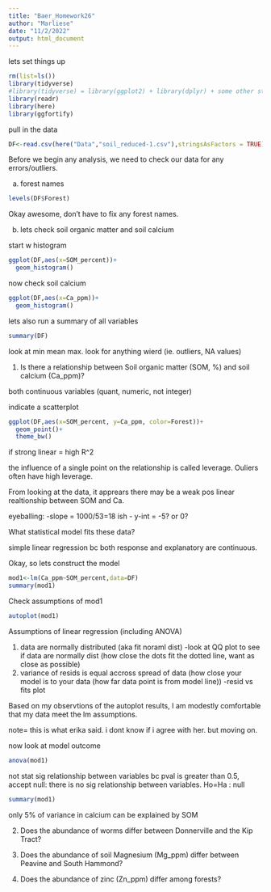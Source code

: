 ```yaml
---
title: "Baer_Homework26"
author: "Marliese"
date: "11/2/2022"
output: html_document
---
```



lets set things up

```r
rm(list=ls())
library(tidyverse)
#library(tidyverse) = library(ggplot2) + library(dplyr) + some other stuff too
library(readr)
library(here)
library(ggfortify)
```

pull in the data

```r
DF<-read.csv(here("Data","soil_reduced-1.csv"),stringsAsFactors = TRUE)
```


Before we begin any analysis, we need to check our data for any errors/outliers.


a. forest names

```r
levels(DF$Forest)
```

Okay awesome, don't have to fix any forest names.

b. lets check soil organic matter and soil calcium

start w histogram
```r
ggplot(DF,aes(x=SOM_percent))+
  geom_histogram()
```

now check soil calcium
```r
ggplot(DF,aes(x=Ca_ppm))+
  geom_histogram()
```


lets also run a summary of all variables
```r
summary(DF)
```

look at min mean max. look for anything wierd (ie. outliers, NA values)



1. Is there a relationship between Soil organic matter (SOM, %) and soil calcium (Ca_ppm)?


both continuous variables (quant, numeric, not integer)

indicate a scatterplot

```r
ggplot(DF,aes(x=SOM_percent, y=Ca_ppm, color=Forest))+
  geom_point()+
  theme_bw()
```

if strong linear = high R^2

the influence of a single point on the relationship is called leverage. Ouliers often have high leverage.

From looking at the data, it apprears there may be a weak pos linear realtionship between SOM and Ca.

eyeballing: 
-slope = 1000/53=18 ish
- y-int = -5? or 0?

What statistical model fits these data?

simple linear regression bc both response and explanatory are continuous.

Okay, so lets construct the model

```r
mod1<-lm(Ca_ppm~SOM_percent,data=DF)
summary(mod1)
```

Check assumptions of mod1

```r
autoplot(mod1)
```

Assumptions of linear regression (including ANOVA)

1. data are normally distributed (aka fit noraml dist)
-look at QQ plot to see if data are normally dist (how close the dots fit the dotted line, want as close as possible)
2. variance of resids is equal accross spread of data (how close your model is to your data (how far data point is from model line))
-resid vs fits plot


Based on my observtions of the autoplot results, I am modestly comfortable that my data meet the lm assumptions.

note= this is what erika said. i dont know if i agree with her. but moving on.

now look at model outcome

```r
anova(mod1)
```

not stat sig relationship between variables bc pval is greater than 0.5, accept null: there is no sig relationship between variables. Ho=Ha : null


```r
summary(mod1)
```

only 5% of variance in calcium can be explained by SOM




2. Does the abundance of worms differ between Donnerville and the Kip Tract?

3. Does the abundance of soil Magnesium (Mg_ppm) differ between Peavine and South Hammond?

4. Does the abundance of zinc (Zn_ppm) differ among forests?

